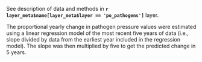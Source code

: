 See description of data and methods in **`r layer_meta$name[layer_meta$layer == 'po_pathogens']`** layer.

The proportional yearly change in pathogen pressure values were estimated using a linear regression model of the most recent five years of data (i.e., slope divided by data from the earliest year included in the regression model).  The slope was then multiplied by five to get the predicted change in 5 years.  


